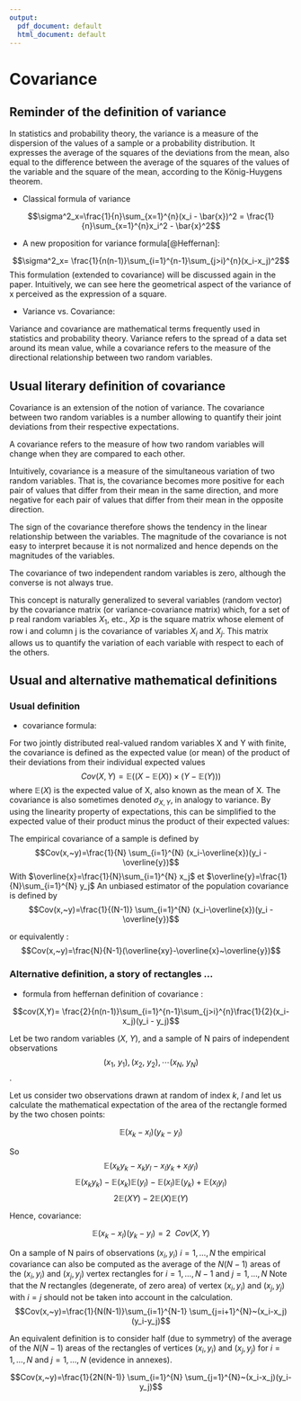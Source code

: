 ```yaml
---
output:
  pdf_document: default
  html_document: default
---
```

# Covariance 

## Reminder of the definition of variance

In statistics and probability theory, the variance is a measure of the dispersion of the values of a sample or a probability distribution. It expresses the average of the squares of the deviations from the mean, also equal to the difference between the average of the squares of the values of the variable and the square of the mean, according to the König-Huygens theorem. 

- Classical formula of variance  

$$\sigma^2_x=\frac{1}{n}\sum_{x=1}^{n}(x_i - \bar{x})^2 = \frac{1}{n}\sum_{x=1}^{n}x_i^2 - \bar{x}^2$$

- A new proposition for variance formula[@Heffernan]: 

$$\sigma^2_x= \frac{1}{n(n-1)}\sum_{i=1}^{n-1}\sum_{j>i}^{n}(x_i-x_j)^2$$
This formulation (extended to covariance) will be discussed again in the paper. Intuitively, we can see here the geometrical aspect of the variance of x perceived as the expression of a square.

- Variance vs. Covariance: 

Variance and covariance are mathematical terms frequently used in statistics and probability theory. Variance refers to the spread of a data set around its mean value, while a covariance refers to the measure of the directional relationship between two random variables.

## Usual literary definition of covariance 

Covariance is an extension of the notion of variance.  The covariance between two random variables is a number allowing to quantify their joint deviations from their respective expectations.

A covariance refers to the measure of how two random variables will change when they are compared to each other.

Intuitively, covariance is a measure of the simultaneous variation of two random variables. That is, the covariance becomes more positive for each pair of values that differ from their mean in the same direction, and more negative for each pair of values that differ from their mean in the opposite direction.

The sign of the covariance therefore shows the tendency in the linear relationship between the variables. The magnitude of the covariance is not easy to interpret because it is not normalized and hence depends on the magnitudes of the variables.

The covariance of two independent random variables is zero, although the converse is not always true.

This concept is naturally generalized to several variables (random vector) by the covariance matrix (or variance-covariance matrix) which, for a set of p real random variables $X_1$, etc., $Xp$ is the square matrix whose element of row i and column j is the covariance of variables $X_i$ and $X_j$. This matrix allows us to quantify the variation of each variable with respect to each of the others.

## Usual and alternative mathematical definitions

### Usual definition

- covariance formula:

For two jointly distributed real-valued random variables X and Y with finite, the covariance is defined as the expected value (or mean) of the product of their deviations from their individual expected values
$$Cov(X,Y)=\mathbb{E}((X-\mathbb{E}(X))\times(Y-\mathbb{E}(Y)))$$
where $\mathbb{E}(X)$ is the expected value of X, also known as the mean of X. The covariance is also sometimes denoted  $\sigma_{X,Y}$, in analogy to variance. By using the linearity property of expectations, this can be simplified to the expected value of their product minus the product of their expected values:

\begin{align}
  Cov(X,Y) &=\mathbb{E}((X-\mathbb{E}(X))\times(Y-\mathbb{E}(Y))) \\
  &=\mathbb{E}(XY- X\mathbb{E}(Y) - \mathbb{E}(X)Y + \mathbb{E}(x)\mathbb{E}(Y)) \\
  &= \mathbb{E}(XY) - \mathbb{E}(X)\mathbb{E}(Y) - \mathbb{E}(x)\mathbb{E}(Y) + \mathbb{E}(x)\mathbb{E}(Y) \\
  &= \mathbb{E}(XY)-\mathbb{E}(X)\mathbb{E}(Y)
\end{align}

The empirical covariance of a sample is defined by 
$$Cov(x,~y)=\frac{1}{N}
\sum_{i=1}^{N} (x_i-\overline{x})(y_i -\overline{y})$$
With
$\overline{x}=\frac{1}{N}\sum_{i=1}^{N} x_j$ et $\overline{y}=\frac{1}{N}\sum_{i=1}^{N} y_j$ 
An unbiased estimator of the population covariance is defined by
$$Cov(x,~y)=\frac{1}{(N-1)}
\sum_{i=1}^{N} (x_i-\overline{x})(y_i -\overline{y})$$

or equivalently :
$$Cov(x,~y)=\frac{N}{N-1}(\overline{xy}-\overline{x}~\overline{y})$$

### Alternative definition, a story of rectangles ...

- formula from heffernan definition of covariance : 

$$cov(X,Y)= \frac{2}{n(n-1)}\sum_{i=1}^{n-1}\sum_{j>i}^{n}\frac{1}{2}(x_i-x_j)(y_i - y_j)$$

Let be two random variables $(X,~Y)$, and a sample of N pairs of independent observations
$$(x_1,~y_1),(x_2,~y_2),\dotsi (x_N,~y_N)$$.

Let us consider two observations drawn at random of index $k$, $l$ and let us calculate the mathematical expectation of the area of the rectangle formed by the two chosen points:

$$\mathbb{E}(x_k-x_l)(y_k-y_l)$$

So 
$$\mathbb{E}(x_ky_k-x_ky_l-x_ly_k+x_ly_l)$$
$$\mathbb{E}(x_ky_k) -\mathbb{E}(x_k)\mathbb{E}(y_l) -\mathbb{E}(x_l)\mathbb{E}(y_k)+ \mathbb{E}(x_ly_l)$$
$$2\mathbb{E}(XY)-2\mathbb{E}(X)\mathbb{E}(Y)$$

Hence, covariance:

$$\mathbb{E}(x_k-x_l)(y_k-y_l)= 2~~ Cov(X,Y)$$
\begin{paracol}{2}
    \begin{leftcolumn}
\begin{figure} 
\begin{tikzpicture}
\draw  [-,ultra thick](0,0) -- (4,0) -- (4,6) -- (0,6) -- (0,0);
%\node[text width=2cm] at (3,-0.5){$\sqrt{2}~\sigma_x$};
%\node[text width=2cm] at (5.5,3){$\beta\sqrt{2}~\sigma_x$};
\filldraw[draw=black,fill=blue!20] (0,0) rectangle (4,6);
\draw[->,dotted] (0,0)--(4,6);
\node[text width=2cm] at (5.2,6){$(x_k,y_k)$};
\node[text width=2cm] at (-0.2,0){$(x_l,y_l)$};
\fill (4,6)  circle[radius=3pt];
\fill (0,0)  circle[radius=3pt];
\node[text width=2cm] at (2,3){$2Cov(x,y)$};
\end{tikzpicture}
\caption{Corr\'elation positive}
\end{figure}
 \end{leftcolumn}
  \begin{rightcolumn} %{0.48\textwidth}
  \begin{figure}
    \begin{tikzpicture}
\draw [-,ultra thick](0,0) -- (4,0) -- (4,6) -- (0,6) -- (0,0);
%\node[text width=2cm] at (3,-0.5){$\sqrt{2}~\sigma_x$};
%\node[text width=2cm] at (5.5,3){$\beta\sqrt{2}~\sigma_x$};
\filldraw[draw=black,fill=red!20] (0,0) rectangle (4,6);
\draw[->,dotted] (0,6)--(4,0);
\node[text width=2cm] at (-0.3,6){$(x_k,y_k)$};
\node[text width=2cm] at (5.2,0){$(x_l,y_l)$};
%\draw (0,6) node[left] {$(x_k,y_k)$};
%\draw (6,0) node[left] {$(x_l,y_l)$};
\fill (0,6)  circle[radius=3pt];
\fill (4,0)  circle[radius=3pt];
\node[text width=2cm] at (2,3){$2Cov(x,y)$};
\end{tikzpicture}
\caption{Corr\'elation n\'egative}
\end{figure}
    \end{rightcolumn}
\end{paracol}

On a sample of N pairs of observations $(x_i,y_i)~i=1,\dots, N$ the empirical covariance can also be computed as the average of the $N(N-1)$ areas of the $(x_i,y_i)$ and $(x_j,y_j)$ vertex rectangles for $i=1,\dots, N-1$ and $j=1,\dots, N$
Note that the $N$ rectangles (degenerate, of zero area) of vertex $(x_i,y_i)$ and $(x_j,y_j)$ with $i=j$ should not be taken into account in the calculation. 
$$Cov(x,~y)=\frac{1}{N(N-1)}\sum_{i=1}^{N-1} \sum_{j=i+1}^{N}~(x_i-x_j)(y_i-y_j)$$

An equivalent definition is to consider half (due to symmetry) of the average of the $N(N-1)$ areas of the rectangles of vertices $(x_i,y_i)$ and $(x_j,y_j)$ for $i=1,\dots, N$ and $j=1,\dots, N$ (evidence in annexes).

$$Cov(x,~y)=\frac{1}{2N(N-1)}
\sum_{i=1}^{N} \sum_{j=1}^{N}~(x_i-x_j)(y_i-y_j)$$

